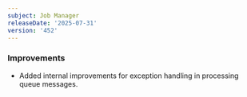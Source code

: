 ```yaml
---
subject: Job Manager
releaseDate: '2025-07-31'
version: '452'
---
```


### Improvements

* Added internal improvements for exception handling in processing queue messages.
